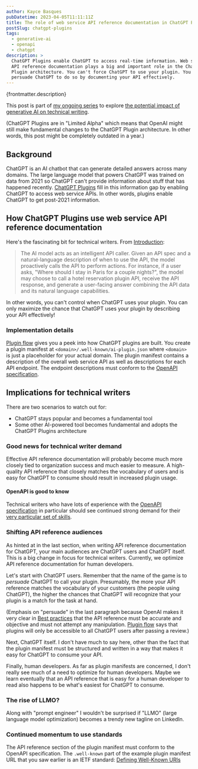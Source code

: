 ```yaml
---
author: Kayce Basques
pubDatetime: 2023-04-05T11:11:11Z
title: The role of web service API reference documentation in ChatGPT Plugins
postSlug: chatgpt-plugins
tags:
  - generative-ai
  - openapi
  - chatgpt
description: >
  ChatGPT Plugins enable ChatGPT to access real-time information. Web service
  API reference documentation plays a big and important role in the ChatGPT
  Plugin architecture. You can't force ChatGPT to use your plugin. You can only
  persuade ChatGPT to do so by documenting your API effectively.
---
```


<p>{frontmatter.description}</p>

This post is part of [my ongoing series] to explore [the potential impact of
generative AI on technical writing][impact].

(ChatGPT Plugins are in "Limited Alpha" which means that OpenAI might still make
fundamental changes to the ChatGPT Plugin architecture. In other words, this
post might be completely outdated in a year.)

## Background

ChatGPT is an AI chatbot that can generate detailed answers across many domains.
The large language model that powers ChatGPT was trained on data from 2021 so
ChatGPT can't provide information about stuff that has happened recently.
[ChatGPT Plugins] fill in this information gap by enabling ChatGPT to access web
service APIs. In other words, plugins enable ChatGPT to get post-2021
information.

## How ChatGPT Plugins use web service API reference documentation

Here's the fascinating bit for technical writers. From [Introduction]:

> The AI model acts as an intelligent API caller. Given an API spec and a
  natural-language description of when to use the API, the model proactively
  calls the API to perform actions. For instance, if a user asks, "Where should
  I stay in Paris for a couple nights?", the model may choose to call a hotel
  reservation plugin API, receive the API response, and generate a user-facing
  answer combining the API data and its natural language capabilities.

In other words, you can't control when ChatGPT uses your plugin. You can only
maximize the chance that ChatGPT uses your plugin by describing your API
effectively!

### Implementation details

[Plugin flow] gives you a peek into how ChatGPT plugins are built. You create a
plugin manifest at `<domain>/.well-known/ai-plugin.json` where `<domain>` is
just a placeholder for your actual domain. The plugin manifest contains a
description of the overall web service API as well as descriptions for each API
endpoint. The endpoint descriptions must conform to the [OpenAPI specification].

## Implications for technical writers

There are two scenarios to watch out for:

* ChatGPT stays popular and becomes a fundamental tool
* Some other AI-powered tool becomes fundamental and adopts the ChatGPT Plugins
  architecture

### Good news for technical writer demand

Effective API reference documentation will probably become much more closely
tied to organization success and much easier to measure. A high-quality API
reference that closely matches the vocabulary of users and is easy for ChatGPT
to consume should result in increased plugin usage.

#### OpenAPI is good to know

Technical writers who have lots of experience with the [OpenAPI specification]
in particular should see continued strong demand for their [very particular
set of skills](https://youtu.be/gR3kEa8rVD0).

### Shifting API reference audiences

As hinted at in the last section, when writing API reference documentation for
ChatGPT, your main audiences are ChatGPT users and ChatGPT itself. This is a
big change in focus for technical writers. Currently, we optimize API reference
documentation for human developers.

Let's start with ChatGPT users. Remember that the name of the game is to
*persuade* ChatGPT to call your plugin. Presumably, the more your API reference
matches the vocabulary of your customers (the people using ChatGPT), the higher
the chances that ChatGPT will recognize that your plugin is a match for the task
at hand.

(Emphasis on "persuade" in the last paragraph because OpenAI makes it very
clear in [Best practices] that the API reference must be accurate and objective
and must not attempt any manipulation. [Plugin flow] says that plugins will only
be accessible to all ChatGPT users after passing a review.)

Next, ChatGPT itself. I don't have much to say here, other than the fact that
the plugin manifest must be structured and written in a way that makes it easy
for ChatGPT to consume your API.

Finally, human developers. As far as plugin manifests are concerned, I don't
really see much of a need to optimize for human developers. Maybe we learn
eventually that an API reference that is easy for a human developer to read also
happens to be what's easiest for ChatGPT to consume.

### The rise of LLMO?

Along with "prompt engineer" I wouldn't be surprised if "LLMO" (large language
model optimization) becomes a trendy new tagline on LinkedIn.

### Continued momentum to use standards

The API reference section of the plugin manifest must conform to the OpenAPI
specification. The `.well-known` part of the example plugin manifest URL that
you saw earlier is an IETF standard: [Defining Well-Known URIs]

[my ongoing series]: /tags/generative-ai/
[ChatGPT Plugins]: https://openai.com/blog/chatgpt-plugins
[Plugin flow]: https://platform.openai.com/docs/plugins/introduction/plugin-flow
[OpenAPI specification]: https://swagger.io/specification/
[Best practices]: https://platform.openai.com/docs/plugins/getting-started/best-practices
[impact]: https://technicalwriting.tools/posts/generative-ai/
[Introduction]: https://platform.openai.com/docs/plugins/introduction
[Defining Well-Known URIs]: https://www.ietf.org/rfc/rfc5785.txt
